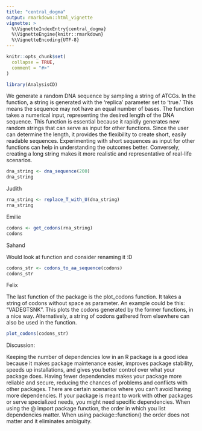 ```yaml
---
title: "central_dogma"
output: rmarkdown::html_vignette
vignette: >
  %\VignetteIndexEntry{central_dogma}
  %\VignetteEngine{knitr::rmarkdown}
  %\VignetteEncoding{UTF-8}
---
```


```r
knitr::opts_chunk$set(
  collapse = TRUE,
  comment = "#>"
)
```

```r
library(AnalysisCD)
```

We generate a random DNA sequence by sampling a string of ATCGs. In the function, a string is generated with the 'replica' parameter set to 'true.' This means the sequence may not have an equal number of bases. The function takes a numerical input, representing the desired length of the DNA sequence. This function is essential because it rapidly generates new random strings that can serve as input for other functions. Since the user can determine the length, it provides the flexibility to create short, easily readable sequences. Experimenting with short sequences as input for other functions can help in understanding the outcomes better. Conversely, creating a long string makes it more realistic and representative of real-life scenarios.
```r
dna_string <- dna_sequence(200)
dna_string
```

Judith

```r
rna_string <- replace_T_with_U(dna_string)
rna_string

```

Emilie


```r
codons <- get_codons(rna_string)
codons
```

Sahand

Would look at function and consider renaming it :D

```r

codons_str <- codons_to_aa_sequence(codons)
codons_str
```

Felix

The last function of the package is the plot_codons function. It takes a string of codons without space as parameter. An example could be this: "VADEGTSNK". This plots the codons generated by the former functions, in a nice way. Alternatively, a string of codons gathered from elsewhere can also be used in the function.

```r
plot_codons(codons_str)

```

Discussion:

Keeping the number of dependencies low in an R package is a good idea because it makes package maintenance easier, improves package stability, speeds up installations, and gives you better control over what your package does. Having fewer dependencies makes your package more reliable and secure, reducing the chances of problems and conflicts with other packages. There are certain scenarios where you can't avoid having more dependencies. If your package is meant to work with other packages or serve specialized needs, you might need specific dependencies.
When using the @ import package function, the order in which you list dependencies matter. When using package::function() the order does not matter and it eliminates ambiguity.
